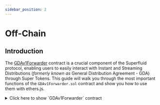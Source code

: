 ```yaml
---
sidebar_position: 2
---
```



# Off-Chain

## Introduction

The [GDAv1Forwarder](https://github.com/superfluid-finance/protocol-monorepo/blob/dev/packages/ethereum-contracts/contracts/utils/GDAv1Forwarder.sol) contract is a crucial component of the Superfluid protocol, enabling users to easily interact with Instant and Streaming Distributions (_formerly known as_ General Distribution Agreement - GDA) through Super Tokens. This guide will walk you through the most important functions of the `GDAv1Forwarder.sol` contract and show you how to use them with ethers.js.


<div>
<details>
<summary>Click here to show `GDAv1Forwarder` contract</summary>
<p>
```solidity
// SPDX-License-Identifier: AGPLv3
pragma solidity 0.8.19;

import {
  ISuperfluid,
  ISuperfluidToken,
} from "../interfaces/superfluid/ISuperfluid.sol";
import { ISuperfluidPool } from "../agreements/gdav1/SuperfluidPool.sol";
import {
  IGeneralDistributionAgreementV1,
  PoolConfig,
} from "../interfaces/agreements/gdav1/IGeneralDistributionAgreementV1.sol";
import { ForwarderBase } from "./ForwarderBase.sol";

/\*\*

- @title GDAv1Forwarder
- @author Superfluid
- The GDAv1Forwarder contract provides an easy to use interface to
- GeneralDistributionAgreementV1 specific functionality of Super Tokens.
- Instances of this contract can operate on the protocol only if configured as "trusted forwarder"
- by protocol governance.
  \*/
  contract GDAv1Forwarder is ForwarderBase {
  IGeneralDistributionAgreementV1 internal immutable \_gda;

      // is tied to a specific instance of host and agreement contracts at deploy time
      constructor(ISuperfluid host) ForwarderBase(host) {
          _gda = IGeneralDistributionAgreementV1(
              address(
                  _host.getAgreementClass(keccak256("org.superfluid-finance.agreements.GeneralDistributionAgreement.v1"))
              )
          );
      }

      /**
       * @dev Creates a new Superfluid Pool.
       * @param token The Super Token address.
       * @param admin The pool admin address.
       * @param config The pool configuration (see PoolConfig in IGeneralDistributionAgreementV1.sol)
       * @return success A boolean value indicating whether the pool was created successfully.
       * @return pool The address of the deployed Superfluid Pool
       */
      function createPool(ISuperfluidToken token, address admin, PoolConfig memory config)
          external
          returns (bool success, ISuperfluidPool pool)
      {
          pool = _gda.createPool(token, admin, config);
          success = true;
      }

      /**
       * @dev Updates the units of a pool member.
       * @param pool The Superfluid Pool to update.
       * @param memberAddress The address of the member to update.
       * @param newUnits The new units of the member.
       * @param userData User-specific data.
       */
      function updateMemberUnits(ISuperfluidPool pool, address memberAddress, uint128 newUnits, bytes memory userData)
          external
          returns (bool success)
      {
          bytes memory callData = abi.encodeCall(_gda.updateMemberUnits, (pool, memberAddress, newUnits, new bytes(0)));

          return _forwardBatchCall(address(_gda), callData, userData);
      }

      /**
       * @dev Claims all tokens from the pool.
       * @param pool The Superfluid Pool to claim from.
       * @param memberAddress The address of the member to claim for.
       * @param userData User-specific data.
       */
      function claimAll(ISuperfluidPool pool, address memberAddress, bytes memory userData)
          external
          returns (bool success)
      {
          bytes memory callData = abi.encodeCall(_gda.claimAll, (pool, memberAddress, new bytes(0)));

          return _forwardBatchCall(address(_gda), callData, userData);
      }

      /**
       * @dev Connects a pool member to `pool`.
       * @param pool The Superfluid Pool to connect.
       * @param userData User-specific data.
       * @return A boolean value indicating whether the connection was successful.
       */
      function connectPool(ISuperfluidPool pool, bytes memory userData) external returns (bool) {
          bytes memory callData = abi.encodeCall(_gda.connectPool, (pool, new bytes(0)));

          return _forwardBatchCall(address(_gda), callData, userData);
      }

      /**
       * @dev Disconnects a pool member from `pool`.
       * @param pool The Superfluid Pool to disconnect.
       * @param userData User-specific data.
       * @return A boolean value indicating whether the disconnection was successful.
       */
      function disconnectPool(ISuperfluidPool pool, bytes memory userData) external returns (bool) {
          bytes memory callData = abi.encodeCall(_gda.disconnectPool, (pool, new bytes(0)));

          return _forwardBatchCall(address(_gda), callData, userData);
      }

      /**
       * @dev Tries to distribute `requestedAmount` amount of `token` from `from` to `pool`.
       * @param token The Super Token address.
       * @param from The address from which to distribute tokens.
       * @param pool The Superfluid Pool address.
       * @param requestedAmount The amount of tokens to distribute.
       * @param userData User-specific data.
       * @return A boolean value indicating whether the distribution was successful.
       */
      function distribute(
          ISuperfluidToken token,
          address from,
          ISuperfluidPool pool,
          uint256 requestedAmount,
          bytes memory userData
      ) external returns (bool) {
          bytes memory callData = abi.encodeCall(_gda.distribute, (token, from, pool, requestedAmount, new bytes(0)));

          return _forwardBatchCall(address(_gda), callData, userData);
      }

      /**
       * @dev Tries to distribute flow at `requestedFlowRate` of `token` from `from` to `pool`.
       * @param token The Super Token address.
       * @param from The address from which to distribute tokens.
       * @param pool The Superfluid Pool address.
       * @param requestedFlowRate The flow rate of tokens to distribute.
       * @param userData User-specific data.
       * @return A boolean value indicating whether the distribution was successful.
       */
      function distributeFlow(
          ISuperfluidToken token,
          address from,
          ISuperfluidPool pool,
          int96 requestedFlowRate,
          bytes memory userData
      ) external returns (bool) {
          bytes memory callData =
              abi.encodeCall(_gda.distributeFlow, (token, from, pool, requestedFlowRate, new bytes(0)));

          return _forwardBatchCall(address(_gda), callData, userData);
      }

      /**
       * @dev Checks if the specified account is a pool.
       * @param token The Super Token address.
       * @param account The account address to check.
       * @return A boolean value indicating whether the account is a pool.
       */
      function isPool(ISuperfluidToken token, address account) external view virtual returns (bool) {
          return _gda.isPool(token, account);
      }

      /**
       * @dev Gets the GDA net flow rate for the specified account.
       * @param token The Super Token address.
       * @param account The account address.
       * @return The gda net flow rate for the account.
       */
      function getNetFlow(ISuperfluidToken token, address account) external view returns (int96) {
          return _gda.getNetFlow(token, account);
      }

      /**
       * @dev Gets the flow rate of tokens between the specified accounts.
       * @param token The Super Token address.
       * @param from The sender address.
       * @param to The receiver address (the pool address).
       * @return The flow distribution flow rate
       */
      function getFlowDistributionFlowRate(ISuperfluidToken token, address from, ISuperfluidPool to)
          external
          view
          returns (int96)
      {
          return _gda.getFlowRate(token, from, to);
      }

      /**
       * @dev Gets the pool adjustment flow rate for the specified pool.
       * @param pool The pool address.
       * @return The pool adjustment flow rate.
       */
      function getPoolAdjustmentFlowRate(address pool) external view virtual returns (int96) {
          return _gda.getPoolAdjustmentFlowRate(pool);
      }

      /**
       * @dev Estimates the actual flow rate for flow distribution to the specified pool.
       * @param token The Super Token address.
       * @param from The sender address.
       * @param to The pool address.
       * @param requestedFlowRate The requested flow rate.
       * @return actualFlowRate
       * @return totalDistributionFlowRate
       */
      function estimateFlowDistributionActualFlowRate(
          ISuperfluidToken token,
          address from,
          ISuperfluidPool to,
          int96 requestedFlowRate
      ) external view returns (int96 actualFlowRate, int96 totalDistributionFlowRate) {
          return _gda.estimateFlowDistributionActualFlowRate(token, from, to, requestedFlowRate);
      }

      /**
       * @dev Estimates the actual amount for distribution to the specified pool.
       * @param token The Super Token address.
       * @param from The sender address.
       * @param to The pool address.
       * @param requestedAmount The requested amount.
       * @return actualAmount The actual amount for distribution.
       */
      function estimateDistributionActualAmount(
          ISuperfluidToken token,
          address from,
          ISuperfluidPool to,
          uint256 requestedAmount
      ) external view returns (uint256 actualAmount) {
          return _gda.estimateDistributionActualAmount(token, from, to, requestedAmount);
      }

      /**
       * @dev Checks if the specified member is connected to the pool.
       * @param pool The Superfluid Pool address.
       * @param member The member address.
       * @return A boolean value indicating whether the member is connected to the pool.
       */
      function isMemberConnected(ISuperfluidPool pool, address member) external view returns (bool) {
          return _gda.isMemberConnected(pool, member);
      }

      /**
       * @dev Gets the pool adjustment flow information for the specified pool.
       * @param pool The pool address.
       * @return The pool admin, pool ID, and pool adjustment flow rate.
       */
      function getPoolAdjustmentFlowInfo(ISuperfluidPool pool) external view virtual returns (address, bytes32, int96) {
          return _gda.getPoolAdjustmentFlowInfo(pool);
      }

  }

````
</p>
</details>
</div>

## Setup and Connection

To interact with the [`GDAv1Forwarder`](/docs/technical-reference/GDAv1Forwarder) contract, you'll first need to set up your project environment.

### Installation

Install the necessary packages for either ethers.js or wagmi, depending on your preference.

<Tabs
  defaultValue="ethers"
  values={[
    { label: 'Ethers.js', value: 'ethers'},
    { label: 'Wagmi', value: 'wagmi'},
  ]}>

<TabItem value="ethers">

```bash
npm install ethers
```

</TabItem> <TabItem value="wagmi">

```bash
npm install wagmi ethers
```

</TabItem> </Tabs>

### Connecting to the Contract

After installing the necessary packages, connect to the Ethereum blockchain using a provider and sign transactions with a signer.

<Tabs defaultValue="ethers" values={[ { label: 'Ethers.js', value: 'ethers'}, { label: 'Wagmi', value: 'wagmi'}, ]}>

<TabItem value="ethers">

```javascript
import { ethers } from "ethers";

// Connect to an Ethereum node
const provider = new ethers.providers.JsonRpcProvider("YOUR_RPC_URL");

// Connect to the CFAv1Forwarder contract
const contractAddress = "YOUR_CONTRACT_ADDRESS";
const abi = "YOUR_CONTRACT_ABI";
const cfaForwarder = new ethers.Contract(contractAddress, abi, provider);
```

</TabItem> <TabItem value="wagmi">

```javascript
import { useContract } from "wagmi";
import { ethers } from "ethers";

// Define the contract ABI and address
const abi = "YOUR_CONTRACT_ABI";
const contractAddress = "YOUR_CONTRACT_ADDRESS";

// Use the useContract hook from wagmi
const cfaForwarder = useContract({
  addressOrName: contractAddress,
  contractInterface: abi,
  signerOrProvider: "YOUR_RPC_PROVIDER", // replace with your provider
});
```

</TabItem> </Tabs>

:::tip Where to find contract addresses?
You can find the addresses of the deployed GDAv1Forwarder contracts on the [Console](https://console.superfluid.finance/) with all the addresses of all the public Superfluid contracts.
:::

:::tip Where to find the contract ABI?
You can find the ABI of the GDAv1Forwarder contracts below:
<div>
<details>
<summary>Click here to show `GDAv1Forwarder` ABI</summary>
<p>
<CodeBlock language="json">{gdaForwarder}</CodeBlock>
</p>
</details>
</div>
:::

## Key Functions

### 1. `createPool`

Creates a new Superfluid Pool.

- **Parameters**:
  - `token`: Super Token address (ISuperfluidToken).
  - `admin`: Pool admin address.
  - `config`: Pool configuration (PoolConfig).

```javascript
async function createPool(token, admin, config) {
  const tx = await gdaForwarder.createPool(token, admin, config);
  const receipt = await tx.wait();
  return receipt.events.find((event) => event.event === "PoolCreated").args
    .pool;
}
```

### 2. `updateMemberUnits`

Updates the units of a pool member.

* **Parameters**:
    * `pool`: Superfluid Pool address (ISuperfluidPool).
    * `memberAddress`: Address of the member.
    * `newUnits`: New units of the member.
    * `userData`: User-specific data.

```javascript
async function updateMemberUnits(pool, memberAddress, newUnits, userData) {
  const tx = await gdaForwarder.updateMemberUnits(pool, memberAddress, newUnits, userData);
  await tx.wait();
}
```

### 3. `claimAll`

Claims all tokens from the pool.

* **Parameters**:
    * `pool`: Superfluid Pool address (ISuperfluidPool).
    * `memberAddress`: Address of the member.
    * `userData`: User-specific data.

```javascript
async function claimAll(pool, memberAddress, userData) {
  const tx = await gdaForwarder.claimAll(pool, memberAddress, userData);
  await tx.wait();
}
```

### 4. `connectPool`

Connects a pool member to a pool.

* **Parameters**:
    * `pool`: Superfluid Pool address (ISuperfluidPool).
    * `userData`: User-specific data.

```javascript
async function connectPool(pool, userData) {
  const tx = await gdaForwarder.connectPool(pool, userData);
  await tx.wait();
}
```

### 5. `disconnectPool`

Disconnects a pool member from a pool.

* **Parameters**:
    * `pool`: Superfluid Pool address (ISuperfluidPool).
    * `userData`: User-specific data.

```javascript
async function disconnectPool(pool, userData) {
  const tx = await gdaForwarder.disconnectPool(pool, userData);
  await tx.wait();
}
```
---

This guide provides an overview of how to interact with the GDAv1Forwarder contract using ethers.js or Wagmi. For more information, check out the [GDAv1Forwarder Technical Reference](/docs/technical-reference/GDAv1Library)